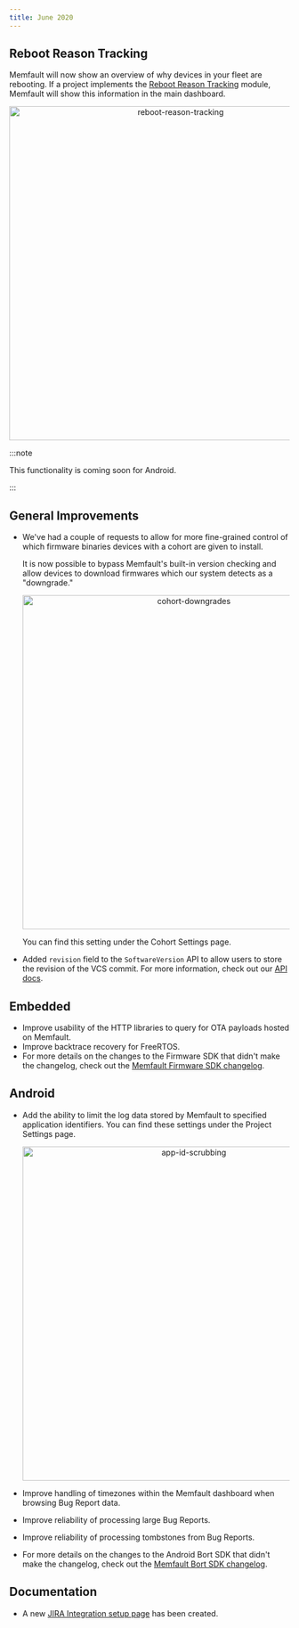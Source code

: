```yaml
---
title: June 2020
---
```


## Reboot Reason Tracking

Memfault will now show an overview of why devices in your fleet are rebooting.
If a project implements the
[Reboot Reason Tracking](https://mflt.io//reboot-reasons) module, Memfault will
show this information in the main dashboard.

<p align="center">
  <img
    width="600"
    src="/img/blog/2020-06-30-reboot-reason-tracking-min.png"
    alt="reboot-reason-tracking"
  />
</p>

:::note

This functionality is coming soon for Android.

:::

<!-- truncate -->

## General Improvements

- We've had a couple of requests to allow for more fine-grained control of which
  firmware binaries devices with a cohort are given to install.

  It is now possible to bypass Memfault's built-in version checking and allow
  devices to download firmwares which our system detects as a "downgrade."

  <p align="center">
    <img
      width="600"
      src="/img/blog/2020-06-30-cohort-downgrades-min.png"
      alt="cohort-downgrades"
    />
  </p>

  You can find this setting under the Cohort Settings page.

- Added `revision` field to the `SoftwareVersion` API to allow users to store
  the revision of the VCS commit. For more information, check out our
  [API docs](https://api-docs.memfault.com/?version=latest#850ef085-cce1-4b78-9052-9146c8ba02fb).

## Embedded

- Improve usability of the HTTP libraries to query for OTA payloads hosted on
  Memfault.
- Improve backtrace recovery for FreeRTOS.
- For more details on the changes to the Firmware SDK that didn't make the
  changelog, check out the
  [Memfault Firmware SDK changelog](https://github.com/memfault/memfault-firmware-sdk/blob/master/CHANGES.md).

## Android

- Add the ability to limit the log data stored by Memfault to specified
  application identifiers. You can find these settings under the Project
  Settings page.

  <p align="center">
    <img
      width="600"
      src="/img/blog/2020-06-30-app-id-scrubbing-min.png"
      alt="app-id-scrubbing"
    />
  </p>

- Improve handling of timezones within the Memfault dashboard when browsing Bug
  Report data.
- Improve reliability of processing large Bug Reports.
- Improve reliability of processing tombstones from Bug Reports.
- For more details on the changes to the Android Bort SDK that didn't make the
  changelog, check out the
  [Memfault Bort SDK changelog](https://github.com/memfault/bort/blob/master/CHANGELOG.md).

## Documentation

- A new [JIRA Integration setup page](https://mflt.io/jira-integration) has been
  created.
